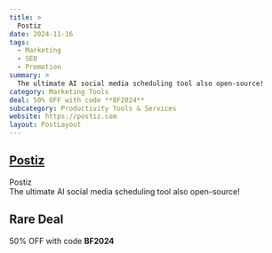 ```yaml
---
title: >
  Postiz
date: 2024-11-16
tags:
  - Marketing
  - SEO
  - Promotion
summary: >
  The ultimate AI social media scheduling tool also open-source!
category: Marketing Tools
deal: 50% OFF with code **BF2024**
subcategory: Productivity Tools & Services
website: https://postiz.com
layout: PostLayout
---
```


## [Postiz](https://postiz.com)

Postiz <br/>
The ultimate AI social media scheduling tool also open-source!

## Rare Deal

50% OFF with code **BF2024**
